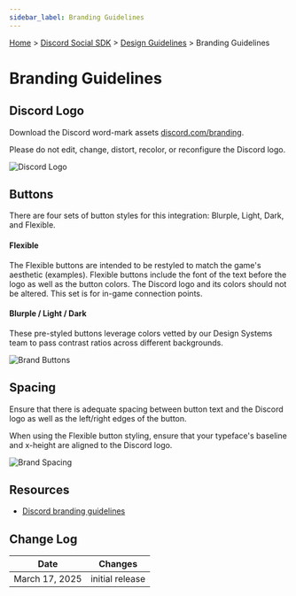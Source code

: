 ```yaml
---
sidebar_label: Branding Guidelines
---
```


[Home](/docs/intro) > [Discord Social SDK](/docs/discord-social-sdk/overview) > [Design Guidelines](/docs/discord-social-sdk/design-guidelines) > Branding Guidelines

# Branding Guidelines

## Discord Logo

Download the Discord word-mark assets [discord.com/branding](https://discord.com/branding).

Please do not edit, change, distort, recolor, or reconfigure the Discord logo.

![Discord Logo](images/social-sdk/design-guidelines/Brand-02.png)

## Buttons

There are four sets of button styles for this integration: Blurple, Light, Dark, and Flexible.

#### Flexible

The Flexible buttons are intended to be restyled to match the game's aesthetic (examples). Flexible buttons include the font of the text before the logo as well as the button colors. The Discord logo and its colors should not be altered. This set is for in-game connection points.

#### Blurple / Light / Dark

These pre-styled buttons leverage colors vetted by our Design Systems team to pass contrast ratios across different backgrounds.

![Brand Buttons](images/social-sdk/design-guidelines/Brand-03.png)

## Spacing

Ensure that there is adequate spacing between button text and the Discord logo as well as the left/right edges of the button.

When using the Flexible button styling, ensure that your typeface's baseline and x-height are aligned to the Discord logo.

![Brand Spacing](images/social-sdk/design-guidelines/Brand-04.png)

## Resources 

- [Discord branding guidelines](https://discord.com/branding)

## Change Log

| Date           | Changes         |
|----------------|-----------------|
| March 17, 2025 | initial release |
